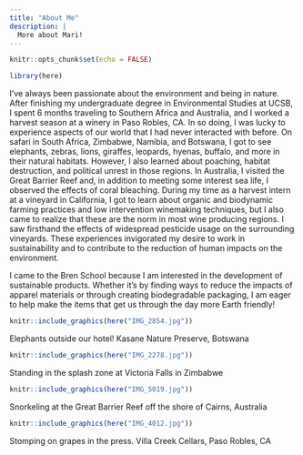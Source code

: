 ```yaml
---
title: "About Me"
description: |
  More about Mari!
---
```


```r
knitr::opts_chunk$set(echo = FALSE)

library(here)
```

I've always been passionate about the environment and being in nature. After finishing my undergraduate degree in Environmental Studies at UCSB, I spent 6 months traveling to Southern Africa and Australia, and I worked a harvest season at a winery in Paso Robles, CA. In so doing, I was lucky to experience aspects of our world that I had never interacted with before. On safari in South Africa, Zimbabwe, Namibia, and Botswana, I got to see elephants, zebras, lions, giraffes, leopards, hyenas, buffalo, and more in their natural habitats. However, I also learned about poaching, habitat destruction, and political unrest in those regions. In Australia, I visited the Great Barrier Reef and, in addition to meeting some interest sea life, I observed the effects of coral bleaching. During my time as a harvest intern at a vineyard in California, I got to learn about organic and biodynamic farming practices and low intervention winemaking techniques, but I also came to realize that these are the norm in most wine producing regions. I saw firsthand the effects of widespread pesticide usage on the surrounding vineyards. These experiences invigorated my desire to work in sustainability and to contribute to the reduction of human impacts on the environment.

I came to the Bren School because I am interested in the development of sustainable products. Whether it's by finding ways to reduce the impacts of apparel materials or through creating biodegradable packaging, I am eager to help make the items that get us through the day more Earth friendly!

```r
knitr::include_graphics(here("IMG_2854.jpg"))
```

Elephants outside our hotel! Kasane Nature Preserve, Botswana

```r
knitr::include_graphics(here("IMG_2278.jpg"))
```

Standing in the splash zone at Victoria Falls in Zimbabwe

```r
knitr::include_graphics(here("IMG_5019.jpg"))
```

Snorkeling at the Great Barrier Reef off the shore of Cairns, Australia

```r
knitr::include_graphics(here("IMG_4012.jpg"))
```

Stomping on grapes in the press. Villa Creek Cellars, Paso Robles, CA
